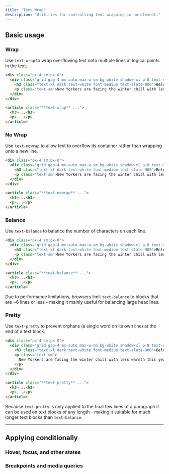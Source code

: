 ```yaml
---
title: "Text Wrap"
description: "Utilities for controlling text wrapping in an element."
---
```




## Basic usage

### Wrap

Use `text-wrap` to wrap overflowing text onto multiple lines at logical points in the text.

```html {{ example: { p: 'none' } }}
<div class="px-4 sm:px-0">
  <div class="grid gap-4 mx-auto max-w-sm bg-white shadow-xl p-8 text-slate-700  leading-6  dark:bg-slate-800 dark:text-slate-400 text-wrap">
    <h3 class="text-xl dark:text-white font-medium text-slate-900">Beloved Manhattan Soup Stand Closes<h3>
    <p class="text-sm">New Yorkers are facing the winter chill with less warmth this year as the city's most revered soup stand unexpectedly shutters, following a series of events that have left the community puzzled.</p>
  </div>
</div>
```

```html
<article class="**text-wrap** ...">
  <h3>...<h3>
  <p>...</p>
</article>
```

### No Wrap

Use `text-nowrap` to allow text to overflow its container rather than wrapping onto a new line.

```html {{ example: { p: 'none' } }}
<div class="px-4 sm:px-0">
  <div class="grid gap-4 mx-auto max-w-sm bg-white shadow-xl p-8 text-slate-700  leading-6  dark:bg-slate-800 dark:text-slate-400 text-nowrap">
    <h3 class="text-xl dark:text-white font-medium text-slate-900">Beloved Manhattan Soup Stand Closes<h3>
    <p class="text-sm">New Yorkers are facing the winter chill with less warmth this year as the city's most revered soup stand unexpectedly shutters, following a series of events that have left the community puzzled.</p>
  </div>
</div>
```

```html
<article class="**text-nowrap** ...">
  <h3>...<h3>
  <p>...</p>
</article>
```

### Balance

Use `text-balance` to balance the number of characters on each line.

```html {{ example: { p: 'none' } }}
<div class="px-4 sm:px-0">
  <div class="grid gap-4 mx-auto max-w-sm bg-white shadow-xl p-8 text-slate-700  leading-6  dark:bg-slate-800 dark:text-slate-400 text-balance">
    <h3 class="text-xl dark:text-white font-medium text-slate-900">Beloved Manhattan Soup Stand Closes<h3>
    <p class="text-sm">New Yorkers are facing the winter chill with less warmth this year as the city's most revered soup stand unexpectedly shutters, following a series of events that have left the community puzzled.</p>
  </div>
</div>
```

```html
<article class="**text-balance** ...">
  <h3>...<h3>
  <p>...</p>
</article>
```

Due to performance limitations, browsers limit `text-balance` to blocks that are ~6 lines or less - making it mainly useful for balancing large headlines.

### Pretty

Use `text-pretty` to prevent orphans (a single word on its own line) at the end of a text block.

```html {{ example: { p: 'none' } }}
<div class="px-4 sm:px-0">
  <div class="grid gap-4 mx-auto max-w-sm bg-white shadow-xl p-8 text-slate-700  leading-6  dark:bg-slate-800 dark:text-slate-400 text-pretty">
    <h3 class="text-xl dark:text-white font-medium text-slate-900">Beloved Manhattan Soup Stand Closes<h3>
    <p class="text-sm">
      New Yorkers are facing the winter chill with less warmth this year as the city's most revered soup stand unexpectedly shutters, following a series of events that have left the community puzzled.
    </p>
  </div>
</div>
```

```html
<article class="**text-pretty** ...">
  <h3>...<h3>
  <p>...</p>
</article>
```

Because `text-pretty` is only applied to the final few lines of a paragraph it can be used on text blocks of any length - making it suitable for much longer text blocks than `text-balance`.

---

## <Heading ignore>Applying conditionally</Heading>

### <Heading ignore>Hover, focus, and other states</Heading>

<HoverFocusAndOtherStates defaultClass="text-wrap" featuredClass="text-balance" element="h1" />

### <Heading ignore>Breakpoints and media queries</Heading>

<BreakpointsAndMediaQueries defaultClass="text-wrap" featuredClass="text-balance" element="h1" />
